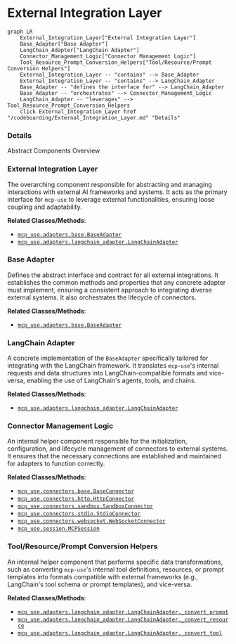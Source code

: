 # External Integration Layer
```mermaid
graph LR
    External_Integration_Layer["External Integration Layer"]
    Base_Adapter["Base Adapter"]
    LangChain_Adapter["LangChain Adapter"]
    Connector_Management_Logic["Connector Management Logic"]
    Tool_Resource_Prompt_Conversion_Helpers["Tool/Resource/Prompt Conversion Helpers"]
    External_Integration_Layer -- "contains" --> Base_Adapter
    External_Integration_Layer -- "contains" --> LangChain_Adapter
    Base_Adapter -- "defines the interface for" --> LangChain_Adapter
    Base_Adapter -- "orchestrates" --> Connector_Management_Logic
    LangChain_Adapter -- "leverages" --> Tool_Resource_Prompt_Conversion_Helpers
    click External_Integration_Layer href "/codeboarding/External_Integration_Layer.md" "Details"
```

### Details

Abstract Components Overview

### External Integration Layer
The overarching component responsible for abstracting and managing interactions with external AI frameworks and systems. It acts as the primary interface for `mcp-use` to leverage external functionalities, ensuring loose coupling and adaptability.


**Related Classes/Methods**:

- <a href="https://github.com/CodeBoarding/mcp-use/blob/main/mcp_use/adapters/base.py" target="_blank" rel="noopener noreferrer">`mcp_use.adapters.base.BaseAdapter`</a>
- <a href="https://github.com/CodeBoarding/mcp-use/blob/main/mcp_use/adapters/langchain_adapter.py" target="_blank" rel="noopener noreferrer">`mcp_use.adapters.langchain_adapter.LangChainAdapter`</a>


### Base Adapter
Defines the abstract interface and contract for all external integrations. It establishes the common methods and properties that any concrete adapter must implement, ensuring a consistent approach to integrating diverse external systems. It also orchestrates the lifecycle of connectors.


**Related Classes/Methods**:

- <a href="https://github.com/CodeBoarding/mcp-use/blob/main/mcp_use/adapters/base.py" target="_blank" rel="noopener noreferrer">`mcp_use.adapters.base.BaseAdapter`</a>


### LangChain Adapter
A concrete implementation of the `BaseAdapter` specifically tailored for integrating with the LangChain framework. It translates `mcp-use`'s internal requests and data structures into LangChain-compatible formats and vice-versa, enabling the use of LangChain's agents, tools, and chains.


**Related Classes/Methods**:

- <a href="https://github.com/CodeBoarding/mcp-use/blob/main/mcp_use/adapters/langchain_adapter.py" target="_blank" rel="noopener noreferrer">`mcp_use.adapters.langchain_adapter.LangChainAdapter`</a>


### Connector Management Logic
An internal helper component responsible for the initialization, configuration, and lifecycle management of connectors to external systems. It ensures that the necessary connections are established and maintained for adapters to function correctly.


**Related Classes/Methods**:

- <a href="https://github.com/CodeBoarding/mcp-use/blob/main/mcp_use/connectors/base.py" target="_blank" rel="noopener noreferrer">`mcp_use.connectors.base.BaseConnector`</a>
- <a href="https://github.com/CodeBoarding/mcp-use/blob/main/mcp_use/connectors/http.py" target="_blank" rel="noopener noreferrer">`mcp_use.connectors.http.HttpConnector`</a>
- <a href="https://github.com/CodeBoarding/mcp-use/blob/main/mcp_use/connectors/sandbox.py" target="_blank" rel="noopener noreferrer">`mcp_use.connectors.sandbox.SandboxConnector`</a>
- <a href="https://github.com/CodeBoarding/mcp-use/blob/main/mcp_use/connectors/stdio.py" target="_blank" rel="noopener noreferrer">`mcp_use.connectors.stdio.StdioConnector`</a>
- <a href="https://github.com/CodeBoarding/mcp-use/blob/main/mcp_use/connectors/websocket.py" target="_blank" rel="noopener noreferrer">`mcp_use.connectors.websocket.WebSocketConnector`</a>
- <a href="https://github.com/CodeBoarding/mcp-use/blob/main/mcp_use/session.py" target="_blank" rel="noopener noreferrer">`mcp_use.session.MCPSession`</a>


### Tool/Resource/Prompt Conversion Helpers
An internal helper component that performs specific data transformations, such as converting `mcp-use`'s internal tool definitions, resources, or prompt templates into formats compatible with external frameworks (e.g., LangChain's tool schema or prompt templates), and vice-versa.


**Related Classes/Methods**:

- <a href="https://github.com/CodeBoarding/mcp-use/blob/main/mcp_use/adapters/langchain_adapter.py" target="_blank" rel="noopener noreferrer">`mcp_use.adapters.langchain_adapter.LangChainAdapter._convert_prompt`</a>
- <a href="https://github.com/CodeBoarding/mcp-use/blob/main/mcp_use/adapters/langchain_adapter.py" target="_blank" rel="noopener noreferrer">`mcp_use.adapters.langchain_adapter.LangChainAdapter._convert_resource`</a>
- <a href="https://github.com/CodeBoarding/mcp-use/blob/main/mcp_use/adapters/langchain_adapter.py" target="_blank" rel="noopener noreferrer">`mcp_use.adapters.langchain_adapter.LangChainAdapter._convert_tool`</a>
